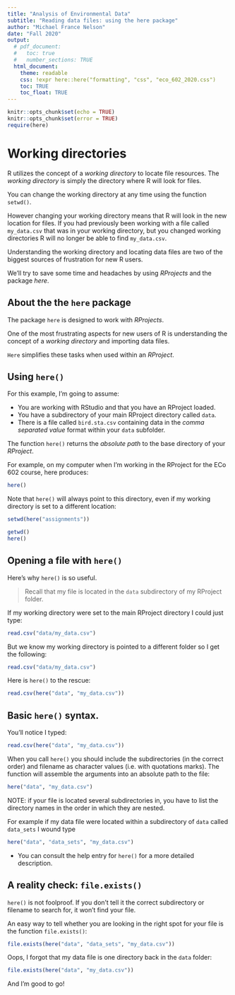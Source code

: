 ```yaml
---
title: "Analysis of Environmental Data"
subtitle: "Reading data files: using the here package"
author: "Michael France Nelson"
date: "Fall 2020"
output:
  # pdf_document:
  #   toc: true
  #   number_sections: TRUE
  html_document:
    theme: readable
    css: !expr here::here("formatting", "css", "eco_602_2020.css")
    toc: TRUE
    toc_float: TRUE
---
```


```r
knitr::opts_chunk$set(echo = TRUE)
knitr::opts_chunk$set(error = TRUE)
require(here)
```



# Working directories

R utilizes the concept of a *working directory* to locate file resources.  The *working directory* is simply the directory where R will look for files.

You can change the working directory at any time using the function `setwd()`.  

However changing your working directory means that R will look in the new location for files.  If you had previously been working with a file called `my_data.csv` that was in your working directory, but you changed working directories R will no longer be able to find `my_data.csv`.

Understanding the working directory and locating data files are two of the biggest sources of frustration for new R users.

We'll try to save some time and headaches by using *RProjects* and the package *here*.




## About the the `here` package

The package `here` is designed to work with *RProjects*.  

One of the most frustrating aspects for new users of R is understanding the concept of a *working directory* and importing data files.

`Here` simplifies these tasks when used within an *RProject*.




## Using `here()`

For this example, I'm going to assume:

- You are working with RStudio and that you have an RProject loaded.
- You have a subdirectory of your main RProject directory called `data`.
- There is a file called `bird.sta.csv` containing data in the *comma separated value* format within your `data` subfolder.

The function `here()` returns the *absolute path* to the base directory of your *RProject*.

For example, on my computer when I'm working in the RProject for the ECo 602 course, here produces:

```r
here()
```

Note that `here()` will always point to this directory, even if my working directory is set to a different location:

```r
setwd(here("assignments"))
```

```r
getwd()
here()
```

## Opening a file with `here()`

Here's why `here()` is so useful.

> Recall that my file is located in the `data` subdirectory of my RProject folder.

If my working directory were set to the main RProject directory I could just type:

```r
read.csv("data/my_data.csv")
```

But we know my working directory is pointed to a different folder so I get the following:

```r
read.csv("data/my_data.csv")
```


Here is `here()` to the rescue:

```r
read.csv(here("data", "my_data.csv"))
```

## Basic `here()` syntax.

You'll notice I typed:

```r
read.csv(here("data", "my_data.csv"))
```

When you call `here()` you should include the subdirectories (in the correct order) and filename as character values (i.e. with quotations marks).  The function will assemble the arguments into an absolute path to the file:

```r
here("data", "my_data.csv")
```
NOTE: if your file is located several subdirectories in, you have to list the directory names in the order in which they are nested.

For example if my data file were located within a subdirectory of `data` called `data_sets` I wound type

```r
here("data", "data_sets", "my_data.csv")
```

- You can consult the help entry for `here()` for a more detailed description.



## A reality check: `file.exists()`

`here()` is not foolproof.  If you don't tell it the correct subdirectory or filename to search for, it won't find your file.  

An easy way to tell whether you are looking in the right spot for your file is the function `file.exists()`:


```r
file.exists(here("data", "data_sets", "my_data.csv"))
```
Oops, I forgot that my data file is one directory back in the `data` folder:

```r
file.exists(here("data", "my_data.csv"))
```
And I'm good to go!


